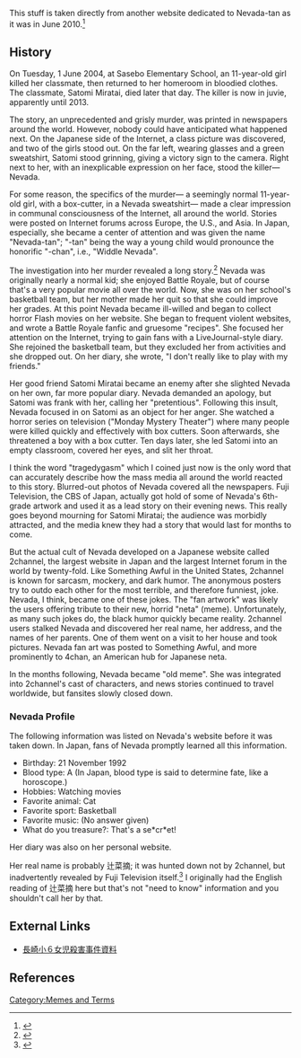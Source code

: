 This stuff is taken directly from another website dedicated to Nevada-tan as it was in June 2010.<ref>{{cite web |url=http://nevada.natural20.net/nevada.html |title=All About Nevada-tan |publisher=nevada.natural20.net}}</ref>

== History ==
On Tuesday, 1 June 2004, at Sasebo Elementary School, an 11-year-old girl killed her classmate, then returned to her homeroom in bloodied clothes. The classmate, Satomi Miratai, died later that day. The killer is now in juvie, apparently until 2013.

The story, an unprecedented and grisly murder, was printed in newspapers around the world. However, nobody could have anticipated what happened next. On the Japanese side of the Internet, a class picture was discovered, and two of the girls stood out. On the far left, wearing glasses and a green sweatshirt, Satomi stood grinning, giving a victory sign to the camera. Right next to her, with an inexplicable expression on her face, stood the killer— Nevada.

For some reason, the specifics of the murder— a seemingly normal 11-year-old girl, with a box-cutter, in a Nevada sweatshirt— made a clear impression in communal consciousness of the Internet, all around the world. Stories were posted on Internet forums across Europe, the U.S., and Asia. In Japan, especially, she became a center of attention and was given the name "Nevada-tan"; "-tan" being the way a young child would pronounce the honorific "-chan", i.e., "Widdle Nevada".

The investigation into her murder revealed a long story.<ref>{{cite web |url=http://www.4law.co.il/sasebo1.htm |title=Japan School Internet Murder |publisher=4law.co.il}}</ref> Nevada was originally nearly a normal kid; she enjoyed Battle Royale, but of course that's a very popular movie all over the world. Now, she was on her school's basketball team, but her mother made her quit so that she could improve her grades. At this point Nevada became ill-willed and began to collect horror Flash movies on her website. She began to frequent violent websites, and wrote a Battle Royale fanfic and gruesome "recipes". She focused her attention on the Internet, trying to gain fans with a LiveJournal-style diary. She rejoined the basketball team, but they excluded her from activities and she dropped out. On her diary, she wrote, "I don't really like to play with my friends." 

Her good friend Satomi Miratai became an enemy after she slighted Nevada on her own, far more popular diary. Nevada demanded an apology, but Satomi was frank with her, calling her "pretentious". Following this insult, Nevada focused in on Satomi as an object for her anger. She watched a horror series on television ("Monday Mystery Theater") where many people were killed quickly and effectively with box cutters. Soon afterwards, she threatened a boy with a box cutter. Ten days later, she led Satomi into an empty classroom, covered her eyes, and slit her throat.

I think the word "tragedygasm" which I coined just now is the only word that can accurately describe how the mass media all around the world reacted to this story. Blurred-out photos of Nevada covered all the newspapers. Fuji Television, the CBS of Japan, actually got hold of some of Nevada's 6th-grade artwork and used it as a lead story on their evening news. This really goes beyond mourning for Satomi Miratai; the audience was morbidly attracted, and the media knew they had a story that would last for months to come. 

But the actual cult of Nevada developed on a Japanese website called 2channel, the largest website in Japan and the largest Internet forum in the world by twenty-fold. Like Something Awful in the United States, 2channel is known for sarcasm, mockery, and dark humor. The anonymous posters try to outdo each other for the most terrible, and therefore funniest, joke. Nevada, I think, became one of these jokes. The "fan artwork" was likely the users offering tribute to their new, horrid "neta" (meme). Unfortunately, as many such jokes do, the black humor quickly became reality. 2channel users stalked Nevada and discovered her real name, her address, and the names of her parents. One of them went on a visit to her house and took pictures. Nevada fan art was posted to Something Awful, and more prominently to 4chan, an American hub for Japanese neta. 

In the months following, Nevada became "old meme". She was integrated into 2channel's cast of characters, and news stories continued to travel worldwide, but fansites slowly closed down. 

=== Nevada Profile ===

The following information was listed on Nevada's website before it was taken down. In Japan, fans of Nevada promptly learned all this information.

*Birthday: 21 November 1992 
*Blood type: A (In Japan, blood type is said to determine fate, like a horoscope.) 
*Hobbies: Watching movies 
*Favorite animal: Cat 
*Favorite sport: Basketball 
*Favorite music: (No answer given) 
*What do you treasure?: That's a se*cr*et! 

Her diary was also on her personal website. 

Her real name is probably 辻菜摘; it was hunted down not by 2channel, but inadvertently revealed by Fuji Television itself.<ref>{{cite web |url=http://www.uranus.dti.ne.jp/~yuugeki/nevada07.htm |title=nevada07 |publisher=www.uranus.dti.ne.jp}}</ref> I originally had the English reading of 辻菜摘 here but that's not "need to know" information and you shouldn't call her by that.

== External Links ==
* [http://www.uranus.dti.ne.jp/~yuugeki/nevada-top.htm 長崎小６女児殺害事件資料]

== References ==
<references />

[[Category:Memes and Terms]]